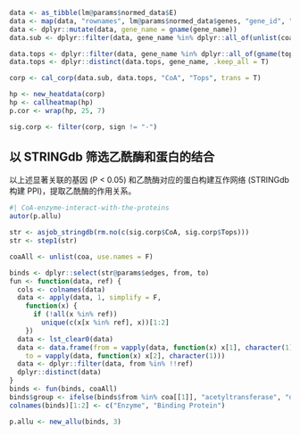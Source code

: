```r

data <- as_tibble(lm@params$normed_data$E)
data <- map(data, "rownames", lm@params$normed_data$genes, "gene_id", "gene_name")
data <- dplyr::mutate(data, gene_name = gname(gene_name))
data.sub <- dplyr::filter(data, gene_name %in% dplyr::all_of(unlist(coa)))

data.tops <- dplyr::filter(data, gene_name %in% dplyr::all_of(gname(tops$gene_name)))
data.tops <- dplyr::distinct(data.tops, gene_name, .keep_all = T)

corp <- cal_corp(data.sub, data.tops, "CoA", "Tops", trans = T)

hp <- new_heatdata(corp)
hp <- callheatmap(hp)
p.cor <- wrap(hp, 25, 7)

sig.corp <- filter(corp, sign != "-")

```

## 以 STRINGdb 筛选乙酰酶和蛋白的结合

以上述显著关联的基因 (P < 0.05) 和乙酰酶对应的蛋白构建互作网络 (STRINGdb 构建 PPI)，提取乙酰酶的作用关系。

```r
#| CoA-enzyme-interact-with-the-proteins
autor(p.allu)
```

```r
str <- asjob_stringdb(rm.no(c(sig.corp$CoA, sig.corp$Tops)))
str <- step1(str)

coaAll <- unlist(coa, use.names = F)

binds <- dplyr::select(str@params$edges, from, to)
fun <- function(data, ref) {
  cols <- colnames(data)
  data <- apply(data, 1, simplify = F,
    function(x) {
      if (!all(x %in% ref))
        unique(c(x[x %in% ref], x))[1:2]
    })
  data <- lst_clear0(data)
  data <- data.frame(from = vapply(data, function(x) x[1], character(1)),
    to = vapply(data, function(x) x[2], character(1)))
  data <- dplyr::filter(data, from %in% !!ref)
  dplyr::distinct(data)
}
binds <- fun(binds, coaAll)
binds$group <- ifelse(binds$from %in% coa[[1]], "acetyltransferase", "deacetylase")
colnames(binds)[1:2] <- c("Enzyme", "Binding Protein")

p.allu <- new_allu(binds, 3)
```


